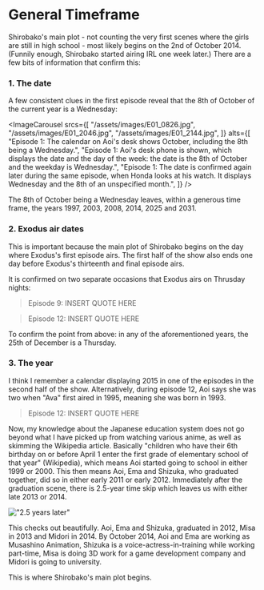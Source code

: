 # General Timeframe

Shirobako's main plot - not counting the very first scenes where the girls are still in high school - most likely begins on the 2nd of October 2014. (Funnily enough, Shirobako started airing IRL one week later.) There are a few bits of information that confirm this:

### 1. The date

A few consistent clues in the first episode reveal that the 8th of October of the current year is a Wednesday:

<ImageCarousel
  srcs={[
    "/assets/images/E01_0826.jpg",
    "/assets/images/E01_2046.jpg",
    "/assets/images/E01_2144.jpg",
  ]}
  alts={[
    "Episode 1: The calendar on Aoi's desk shows October, including the 8th being a Wednesday.",
    "Episode 1: Aoi's desk phone is shown, which displays the date and the day of the week: the date is the 8th of October and the weekday is Wednesday.",
    "Episode 1: The date is confirmed again later during the same episode, when Honda looks at his watch. It displays Wednesday and the 8th of an unspecified month.",
  ]}
/>

The 8th of October being a Wednesday leaves, within a generous time frame, the years 1997, 2003, 2008, 2014, 2025 and 2031.

### 2. Exodus air dates

This is important because the main plot of Shirobako begins on the day where Exodus's first episode airs. The first half of the show also ends one day before Exodus's thirteenth and final episode airs.

It is confirmed on two separate occasions that Exodus airs on Thrusday nights:

> Episode 9: INSERT QUOTE HERE

> Episode 12: INSERT QUOTE HERE

To confirm the point from above: in any of the aforementioned years, the 25th of December is a Thursday.

### 3. The year

I think I remember a calendar displaying 2015 in one of the episodes in the second half of the show. Alternatively, during episode 12, Aoi says she was two when "Ava" first aired in 1995, meaning she was born in 1993.

> Episode 12: INSERT QUOTE HERE

Now, my knowledge about the Japanese education system does not go beyond what I have picked up from watching various anime, as well as skimming the Wikipedia article. Basically "children who have their 6th birthday on or before April 1 enter the first grade of elementary school of that year" (Wikipedia), which means Aoi started going to school in either 1999 or 2000. This then means Aoi, Ema and Shizuka, who graduated together, did so in either early 2011 or early 2012. Immediately after the graduation scene, there is 2.5-year time skip which leaves us with either late 2013 or 2014.

!["2.5 years later"](/assets/images/E01_0425.jpg)

This checks out beautifully. Aoi, Ema and Shizuka, graduated in 2012, Misa in 2013 and Midori in 2014. By October 2014, Aoi and Ema are working as Musashino Animation, Shizuka is a voice-actress-in-training while working part-time, Misa is doing 3D work for a game development company and Midori is going to university.

This is where Shirobako's main plot begins.
